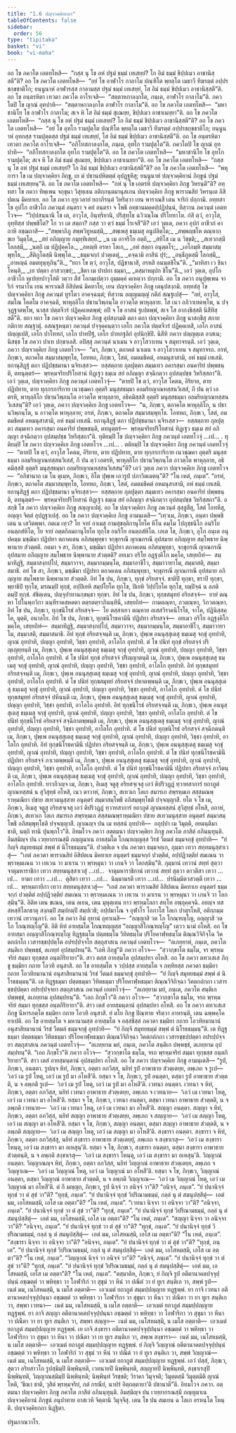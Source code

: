 ```yaml
---
title: "1.6 ปญฺจวคฺคิยกถา"
tableOfContents: false
sidebar:
  order: 56
type: "tipitaka"
basket: "vi"
book: "vi-maha"
---
```



<DynamicBreadcrumb />

<Division number="10" book="vi-maha">

<Paragraph number="53" book="vi-maha">
อถ โข ภควโต เอตทโหสิ—  “กสฺส นุ โข อหํ ปฐมํ ธมฺมํ เทเสยฺยํ? โก อิมํ ธมฺมํ ขิปฺปเมว อาชานิสฺสตี”ติ? อถ โข ภควโต เอตทโหสิ—  “อยํ โข อาฬาโร กาลาโม ปณฺฑิโต พฺยตฺโต เมธาวี ทีฆรตฺตํ อปฺปรชกฺขชาติโก; ยนฺนูนาหํ อาฬารสฺส กาลามสฺส ปฐมํ ธมฺมํ เทเสยฺยํ, โส อิมํ ธมฺมํ ขิปฺปเมว อาชานิสฺสตี”ติ. อถ โข อนฺตรหิตา เทวตา ภควโต อาโรเจสิ—  “สตฺตาหกาลงฺกโต, ภนฺเต, อาฬาโร กาลาโม”ติ. ภควโตปิ โข ญาณํ อุทปาทิ—  “สตฺตาหกาลงฺกโต อาฬาโร กาลาโม”ติ. อถ โข ภควโต เอตทโหสิ—  “มหาชานิโย โข อาฬาโร กาลาโม; สเจ หิ โส อิมํ ธมฺมํ สุเณยฺย, ขิปฺปเมว อาชาเนยฺยา”ติ.
</Paragraph>

<Paragraph number="54" book="vi-maha">
อถ โข ภควโต เอตทโหสิ—  “กสฺส นุ โข อหํ ปฐมํ ธมฺมํ เทเสยฺยํ? โก อิมํ ธมฺมํ ขิปฺปเมว อาชานิสฺสตี”ติ? อถ โข ภควโต เอตทโหสิ—  “อยํ โข อุทโก รามปุตฺโต ปณฺฑิโต พฺยตฺโต เมธาวี ทีฆรตฺตํ อปฺปรชกฺขชาติโก; ยนฺนูนาหํ อุทกสฺส รามปุตฺตสฺส ปฐมํ ธมฺมํ เทเสยฺยํ, โส อิมํ ธมฺมํ ขิปฺปเมว อาชานิสฺสตี”ติ. อถ โข อนฺตรหิตา เทวตา ภควโต อาโรเจสิ—  “อภิโทสกาลงฺกโต, ภนฺเต, อุทโก รามปุตฺโต”ติ. ภควโตปิ โข ญาณํ อุทปาทิ—  “อภิโทสกาลงฺกโต อุทโก รามปุตฺโต”ติ. อถ โข ภควโต เอตทโหสิ—  “มหาชานิโย โข อุทโก รามปุตฺโต; สเจ หิ โส อิมํ ธมฺมํ สุเณยฺย, ขิปฺปเมว อาชาเนยฺยา”ติ.
</Paragraph>

<Paragraph number="55" book="vi-maha">
อถ โข ภควโต เอตทโหสิ—  “กสฺส นุ โข อหํ ปฐมํ ธมฺมํ เทเสยฺยํ? โก อิมํ ธมฺมํ ขิปฺปเมว อาชานิสฺสตี”ติ? อถ โข ภควโต เอตทโหสิ—  “พหุการา โข เม ปญฺจวคฺคิยา ภิกฺขู, เย มํ ปธานปหิตตฺตํ อุปฏฺฐหึสุ; ยนฺนูนาหํ ปญฺจวคฺคิยานํ ภิกฺขูนํ ปฐมํ ธมฺมํ เทเสยฺยนฺ”ติ. อถ โข ภควโต เอตทโหสิ—  “กหํ นุ โข เอตรหิ ปญฺจวคฺคิยา ภิกฺขู วิหรนฺตี”ติ? อทฺทสา โข ภควา ทิพฺเพน จกฺขุนา วิสุทฺเธน อติกฺกนฺตมานุสเกน ปญฺจวคฺคิเย ภิกฺขู พาราณสิยํ วิหรนฺเต อิสิปตเน มิคทาเย. อถ โข ภควา อุรุเวลายํ ยถาภิรนฺตํ วิหริตฺวา เยน พาราณสี เตน จาริกํ ปกฺกามิ.
</Paragraph>

</Division>
<Division number="11" book="vi-maha">

<Paragraph number="56" book="vi-maha">
อทฺทสา โข อุปโก อาชีวโก ภควนฺตํ อนฺตรา จ คยํ อนฺตรา จ โพธึ อทฺธานมคฺคปฺปฏิปนฺนํ, ทิสฺวาน ภควนฺตํ เอตทโวจ—  “วิปฺปสนฺนานิ โข เต, อาวุโส, อินฺทฺริยานิ, ปริสุทฺโธ ฉวิวณฺโณ ปริโยทาโต. กํสิ ตฺวํ, อาวุโส, อุทฺทิสฺส ปพฺพชิโต? โก วา เต สตฺถา? กสฺส วา ตฺวํ ธมฺมํ โรเจสี”ติ? เอวํ วุตฺเต, ภควา อุปกํ อาชีวกํ คาถาหิ อชฺฌภาสิ—
</Paragraph>

<Paragraph number="57" type="verses" book="vi-maha">
_“สพฺพาภิภู สพฺพวิทูหมสฺมิ,_  
_สพฺเพสุ ธมฺเมสุ อนูปลิตฺโต;_  
_สพฺพญฺชโห ตณฺหากฺขเย วิมุตฺโต,_  
_สยํ อภิญฺญาย กมุทฺทิเสยฺยํ._  

</Paragraph>

<Paragraph number="58" type="verses" book="vi-maha">
_น เม อาจริโย อตฺถิ,_  
_สทิโส เม น วิชฺชติ;_  
_สเทวกสฺมึ โลกสฺมึ,_  
_นตฺถิ เม ปฏิปุคฺคโล._  

</Paragraph>

<Paragraph number="59" type="verses" book="vi-maha">
_อหญฺหิ อรหา โลเก,_  
_อหํ สตฺถา อนุตฺตโร;_  
_เอโกมฺหิ สมฺมาสมฺพุทฺโธ,_  
_สีติภูโตสฺมิ นิพฺพุโต._  

</Paragraph>

<Paragraph number="60" type="verses" book="vi-maha">
_ธมฺมจกฺกํ ปวตฺเตตุํ,_  
_คจฺฉามิ กาสินํ ปุรํ;_  
_อนฺธีภูตสฺมึ โลกสฺมึ,_  
_อาหญฺฉํ อมตทุนฺทุภินฺ”ติ._  

</Paragraph>

<Paragraph number="61" book="vi-maha">
“ยถา โข ตฺวํ, อาวุโส, ปฏิชานาสิ, อรหสิ อนนฺตชิโน”ติ.
</Paragraph>

<Paragraph number="62" type="verses" book="vi-maha">
_“มาทิสา เว ชินา โหนฺติ,_  
_เย ปตฺตา อาสวกฺขยํ;_  
_ชิตา เม ปาปกา ธมฺมา,_  
_ตสฺมาหมุปก ชิโน”ติ._  

</Paragraph>

<Paragraph number="63" book="vi-maha">
เอวํ วุตฺเต, อุปโก อาชีวโก หุเปยฺยปาวุโสติ วตฺวา สีสํ โอกมฺเปตฺวา อุมฺมคฺคํ คเหตฺวา ปกฺกามิ.
</Paragraph>

</Division>
<Division number="12" book="vi-maha">

<Paragraph number="64" book="vi-maha">
อถ โข ภควา อนุปุพฺเพน จาริกํ จรมาโน เยน พาราณสี อิสิปตนํ มิคทาโย, เยน ปญฺจวคฺคิยา ภิกฺขู เตนุปสงฺกมิ. อทฺทสํสุ โข ปญฺจวคฺคิยา ภิกฺขู ภควนฺตํ ทูรโตว อาคจฺฉนฺตํ; ทิสฺวาน อญฺญมญฺญํ กติกํ สณฺฐเปสุํ—  “อยํ, อาวุโส, สมโณ โคตโม อาคจฺฉติ, พาหุลฺลิโก ปธานวิพฺภนฺโต อาวตฺโต พาหุลฺลาย. โส เนว อภิวาเทตพฺโพ, น ปจฺจุฏฺฐาตพฺโพ, นาสฺส ปตฺตจีวรํ ปฏิคฺคเหตพฺพํ; อปิ จ โข อาสนํ ฐเปตพฺพํ, สเจ โส อากงฺขิสฺสติ นิสีทิสฺสตี”ติ. ยถา ยถา โข ภควา ปญฺจวคฺคิเย ภิกฺขู อุปสงฺกมติ ตถา ตถา ปญฺจวคฺคิยา ภิกฺขู นาสกฺขึสุ สกาย กติกาย สณฺฐาตุํ. อสณฺฐหนฺตา ภควนฺตํ ปจฺจุคฺคนฺตฺวา เอโก ภควโต ปตฺตจีวรํ ปฏิคฺคเหสิ, เอโก อาสนํ ปญฺญเปสิ, เอโก ปาโททกํ, เอโก ปาทปีฐํ, เอโก ปาทกฐลิกํ อุปนิกฺขิปิ. นิสีทิ ภควา ปญฺญตฺเต อาสเน; นิสชฺช โข ภควา ปาเท ปกฺขาเลสิ. อปิสฺสุ ภควนฺตํ นาเมน จ อาวุโสวาเทน จ สมุทาจรนฺติ.
</Paragraph>

<Paragraph number="65" book="vi-maha">
เอวํ วุตฺเต, ภควา ปญฺจวคฺคิเย ภิกฺขู เอตทโวจ—  “มา, ภิกฺขเว, ตถาคตํ นาเมน จ อาวุโสวาเทน จ สมุทาจรถ. อรหํ, ภิกฺขเว, ตถาคโต สมฺมาสมฺพุทฺโธ, โอทหถ, ภิกฺขเว, โสตํ, อมตมธิคตํ, อหมนุสาสามิ, อหํ ธมฺมํ เทเสมิ. ยถานุสิฏฺฐํ ตถา ปฏิปชฺชมานา นจิรเสฺสว—  ยสฺสตฺถาย กุลปุตฺตา สมฺมเทว อคารสฺมา อนคาริยํ ปพฺพชนฺติ, ตทนุตฺตรํ—  พฺรหฺมจริยปริโยสานํ ทิฏฺเฐว ธมฺเม สยํ อภิญฺญา สจฺฉิกตฺวา อุปสมฺปชฺช วิหริสฺสถา”ติ. เอวํ วุตฺเต, ปญฺจวคฺคิยา ภิกฺขู ภควนฺตํ เอตทโวจุํ—  “ตายปิ โข ตฺวํ, อาวุโส โคตม, อิริยาย, ตาย ปฏิปทาย, ตาย ทุกฺกรการิกาย เนวชฺฌคา อุตฺตริ มนุสฺสธมฺมา อลมริยญาณทสฺสนวิเสสํ, กึ ปน ตฺวํ เอตรหิ, พาหุลฺลิโก ปธานวิพฺภนฺโต อาวตฺโต พาหุลฺลาย, อธิคมิสฺสสิ อุตฺตริ มนุสฺสธมฺมา อลมริยญาณทสฺสนวิเสสนฺ”ติ? เอวํ วุตฺเต, ภควา ปญฺจวคฺคิเย ภิกฺขู เอตทโวจ—  “น, ภิกฺขเว, ตถาคโต พาหุลฺลิโก, น ปธานวิพฺภนฺโต, น อาวตฺโต พาหุลฺลาย; อรหํ, ภิกฺขเว, ตถาคโต สมฺมาสมฺพุทฺโธ. โอทหถ, ภิกฺขเว, โสตํ, อมตมธิคตํ อหมนุสาสามิ, อหํ ธมฺมํ เทเสมิ. ยถานุสิฏฺฐํ ตถา ปฏิปชฺชมานา นจิรเสฺสว—  ยสฺสตฺถาย กุลปุตฺตา สมฺมเทว อคารสฺมา อนคาริยํ ปพฺพชนฺติ, ตทนุตฺตรํ—  พฺรหฺมจริยปริโยสานํ ทิฏฺเฐว ธมฺเม สยํ อภิญฺญา สจฺฉิกตฺวา อุปสมฺปชฺช วิหริสฺสถา”ติ.
</Paragraph>

<Paragraph number="66" book="vi-maha">
ทุติยมฺปิ โข ปญฺจวคฺคิยา ภิกฺขู ภควนฺตํ เอตทโวจุํ …เป… . ทุติยมฺปิ โข ภควา ปญฺจวคฺคิเย ภิกฺขู เอตทโวจ …เป… . ตติยมฺปิ โข ปญฺจวคฺคิยา ภิกฺขู ภควนฺตํ เอตทโวจุํ—  “ตายปิ โข ตฺวํ, อาวุโส โคตม, อิริยาย, ตาย ปฏิปทาย, ตาย ทุกฺกรการิกาย เนวชฺฌคา อุตฺตริ มนุสฺสธมฺมา อลมริยญาณทสฺสนวิเสสํ, กึ ปน ตฺวํ เอตรหิ, พาหุลฺลิโก ปธานวิพฺภนฺโต อาวตฺโต พาหุลฺลาย, อธิคมิสฺสสิ อุตฺตริ มนุสฺสธมฺมา อลมริยญาณทสฺสนวิเสสนฺ”ติ?
</Paragraph>

<Paragraph number="67" book="vi-maha">
เอวํ วุตฺเต ภควา ปญฺจวคฺคิเย ภิกฺขู เอตทโวจ—  “อภิชานาถ เม โน ตุเมฺห, ภิกฺขเว, อิโต ปุพฺเพ เอวรูปํ ปภาวิตเมตนฺ”ติ? “โน เหตํ, ภนฺเต”. “อรหํ, ภิกฺขเว, ตถาคโต สมฺมาสมฺพุทฺโธ, โอทหถ, ภิกฺขเว, โสตํ, อมตมธิคตํ อหมนุสาสามิ, อหํ ธมฺมํ เทเสมิ. ยถานุสิฏฺฐํ ตถา ปฏิปชฺชมานา นจิรเสฺสว—  ยสฺสตฺถาย กุลปุตฺตา สมฺมเทว อคารสฺมา อนคาริยํ ปพฺพชนฺติ, ตทนุตฺตรํ—  พฺรหฺมจริยปริโยสานํ ทิฏฺเฐว ธมฺเม สยํ อภิญฺญา สจฺฉิกตฺวา อุปสมฺปชฺช วิหริสฺสถา”ติ. อสกฺขิ โข ภควา ปญฺจวคฺคิเย ภิกฺขู สญฺญาเปตุํ. อถ โข ปญฺจวคฺคิยา ภิกฺขู ภควนฺตํ สุสฺสูสึสุ, โสตํ โอทหึสุ, อญฺญา จิตฺตํ อุปฏฺฐาเปสุํ.
</Paragraph>

</Division>
<Division number="13" book="vi-maha">

<Paragraph number="68" book="vi-maha">
อถ โข ภควา ปญฺจวคฺคิเย ภิกฺขู อามนฺเตสิ—
</Paragraph>

<Paragraph number="69" book="vi-maha">
“เทฺวเม, ภิกฺขเว, อนฺตา ปพฺพชิเตน น เสวิตพฺพา. กตเม เทฺว? โย จายํ กาเมสุ กามสุขลฺลิกานุโยโค หีโน คมฺโม โปถุชฺชนิโก อนริโย อนตฺถสํหิโต, โย จายํ อตฺตกิลมถานุโยโค ทุกฺโข อนริโย อนตฺถสํหิโต. เอเต โข, ภิกฺขเว, อุโภ อนฺเต อนุปคมฺม มชฺฌิมา ปฏิปทา ตถาคเตน อภิสมฺพุทฺธา จกฺขุกรณี ญาณกรณี อุปสมาย อภิญฺญาย สมฺโพธาย นิพฺพานาย สํวตฺตติ.
</Paragraph>

<Paragraph number="70" book="vi-maha">
กตมา จ สา, ภิกฺขเว, มชฺฌิมา ปฏิปทา ตถาคเตน อภิสมฺพุทฺธา, จกฺขุกรณี ญาณกรณี อุปสมาย อภิญฺญาย สมฺโพธาย นิพฺพานาย สํวตฺตติ? อยเมว อริโย อฏฺฐงฺคิโก มคฺโค, เสยฺยถิทํ—  สมฺมาทิฏฺฐิ, สมฺมาสงฺกปฺโป, สมฺมาวาจา, สมฺมากมฺมนฺโต, สมฺมาอาชีโว, สมฺมาวายาโม, สมฺมาสติ, สมฺมาสมาธิ. อยํ โข สา, ภิกฺขเว, มชฺฌิมา ปฏิปทา ตถาคเตน อภิสมฺพุทฺธา, จกฺขุกรณี ญาณกรณี อุปสมาย อภิญฺญาย สมฺโพธาย นิพฺพานาย สํวตฺตติ.
</Paragraph>

</Division>
<Division number="14" book="vi-maha">

<Paragraph number="71" book="vi-maha">
อิทํ โข ปน, ภิกฺขเว, ทุกฺขํ อริยสจฺจํ. ชาติปิ ทุกฺขา, ชราปิ ทุกฺขา, พฺยาธิปิ ทุกฺโข, มรณมฺปิ ทุกฺขํ, อปฺปิเยหิ สมฺปโยโค ทุกฺโข, ปิเยหิ วิปฺปโยโค ทุกฺโข, ยมฺปิจฺฉํ น ลภติ ตมฺปิ ทุกฺขํ. สํขิตฺเตน, ปญฺจุปาทานกฺขนฺธา ทุกฺขา.
</Paragraph>

<Paragraph number="72" book="vi-maha">
อิทํ โข ปน, ภิกฺขเว, ทุกฺขสมุทยํ อริยสจฺจํ—  ยายํ ตณฺหา โปโนพฺภวิกา นนฺทีราคสหคตา ตตฺรตตฺราภินนฺทินี, เสยฺยถิทํ—  กามตณฺหา, ภวตณฺหา, วิภวตณฺหา.
</Paragraph>

<Paragraph number="73" book="vi-maha">
อิทํ โข ปน, ภิกฺขเว, ทุกฺขนิโรธํ อริยสจฺจํ—  โย ตสฺสาเยว ตณฺหาย อเสสวิราคนิโรโธ, จาโค, ปฏินิสฺสคฺโค, มุตฺติ, อนาลโย.
</Paragraph>

<Paragraph number="74" book="vi-maha">
อิทํ โข ปน, ภิกฺขเว, ทุกฺขนิโรธคามินี ปฏิปทา อริยสจฺจํ—  อยเมว อริโย อฏฺฐงฺคิโก มคฺโค, เสยฺยถิทํ—  สมฺมาทิฏฺฐิ, สมฺมาสงฺกปฺโป, สมฺมาวาจา, สมฺมากมฺมนฺโต, สมฺมาอาชีโว, สมฺมาวายาโม, สมฺมาสติ, สมฺมาสมาธิ.
</Paragraph>

</Division>
<Division number="15" book="vi-maha">

<Paragraph number="75" book="vi-maha">
อิทํ ทุกฺขํ อริยสจฺจนฺติ เม, ภิกฺขเว, ปุพฺเพ อนนุสฺสุเตสุ ธมฺเมสุ จกฺขุํ อุทปาทิ, ญาณํ อุทปาทิ, ปญฺญา อุทปาทิ, วิชฺชา อุทปาทิ, อาโลโก อุทปาทิ. ตํ โข ปนิทํ ทุกฺขํ อริยสจฺจํ ปริญฺเญยฺยนฺติ เม, ภิกฺขเว, ปุพฺเพ อนนุสฺสุเตสุ ธมฺเมสุ จกฺขุํ อุทปาทิ, ญาณํ อุทปาทิ, ปญฺญา อุทปาทิ, วิชฺชา อุทปาทิ, อาโลโก อุทปาทิ. ตํ โข ปนิทํ ทุกฺขํ อริยสจฺจํ ปริญฺญาตนฺติ เม, ภิกฺขเว, ปุพฺเพ อนนุสฺสุเตสุ ธมฺเมสุ จกฺขุํ อุทปาทิ, ญาณํ อุทปาทิ, ปญฺญา อุทปาทิ, วิชฺชา อุทปาทิ, อาโลโก อุทปาทิ.
</Paragraph>

<Paragraph number="76" book="vi-maha">
อิทํ ทุกฺขสมุทยํ อริยสจฺจนฺติ เม, ภิกฺขเว, ปุพฺเพ อนนุสฺสุเตสุ ธมฺเมสุ จกฺขุํ อุทปาทิ, ญาณํ อุทปาทิ, ปญฺญา อุทปาทิ, วิชฺชา อุทปาทิ, อาโลโก อุทปาทิ. ตํ โข ปนิทํ ทุกฺขสมุทยํ อริยสจฺจํ ปหาตพฺพนฺติ เม, ภิกฺขเว, ปุพฺเพ อนนุสฺสุเตสุ ธมฺเมสุ จกฺขุํ อุทปาทิ, ญาณํ อุทปาทิ, ปญฺญา อุทปาทิ, วิชฺชา อุทปาทิ, อาโลโก อุทปาทิ. ตํ โข ปนิทํ ทุกฺขสมุทยํ อริยสจฺจํ ปหีนนฺติ เม, ภิกฺขเว, ปุพฺเพ อนนุสฺสุเตสุ ธมฺเมสุ จกฺขุํ อุทปาทิ, ญาณํ อุทปาทิ, ปญฺญา อุทปาทิ, วิชฺชา อุทปาทิ, อาโลโก อุทปาทิ.
</Paragraph>

<Paragraph number="77" book="vi-maha">
อิทํ ทุกฺขนิโรธํ อริยสจฺจนฺติ เม, ภิกฺขเว, ปุพฺเพ อนนุสฺสุเตสุ ธมฺเมสุ จกฺขุํ อุทปาทิ, ญาณํ อุทปาทิ, ปญฺญา อุทปาทิ, วิชฺชา อุทปาทิ, อาโลโก อุทปาทิ. ตํ โข ปนิทํ ทุกฺขนิโรธํ อริยสจฺจํ สจฺฉิกาตพฺพนฺติ เม, ภิกฺขเว, ปุพฺเพ อนนุสฺสุเตสุ ธมฺเมสุ จกฺขุํ อุทปาทิ, ญาณํ อุทปาทิ, ปญฺญา อุทปาทิ, วิชฺชา อุทปาทิ, อาโลโก อุทปาทิ. ตํ โข ปนิทํ ทุกฺขนิโรธํ อริยสจฺจํ สจฺฉิกตนฺติ เม, ภิกฺขเว, ปุพฺเพ อนนุสฺสุเตสุ ธมฺเมสุ จกฺขุํ อุทปาทิ, ญาณํ อุทปาทิ, ปญฺญา อุทปาทิ, วิชฺชา อุทปาทิ, อาโลโก อุทปาทิ.
</Paragraph>

<Paragraph number="78" book="vi-maha">
อิทํ ทุกฺขนิโรธคามินี ปฏิปทา อริยสจฺจนฺติ เม, ภิกฺขเว, ปุพฺเพ อนนุสฺสุเตสุ ธมฺเมสุ จกฺขุํ อุทปาทิ, ญาณํ อุทปาทิ, ปญฺญา อุทปาทิ, วิชฺชา อุทปาทิ, อาโลโก อุทปาทิ. ตํ โข ปนิทํ ทุกฺขนิโรธคามินี ปฏิปทา อริยสจฺจํ ภาเวตพฺพนฺติ เม, ภิกฺขเว, ปุพฺเพ อนนุสฺสุเตสุ ธมฺเมสุ จกฺขุํ อุทปาทิ, ญาณํ อุทปาทิ, ปญฺญา อุทปาทิ, วิชฺชา อุทปาทิ, อาโลโก อุทปาทิ. ตํ โข ปนิทํ ทุกฺขนิโรธคามินี ปฏิปทา อริยสจฺจํ ภาวิตนฺติ เม, ภิกฺขเว, ปุพฺเพ อนนุสฺสุเตสุ ธมฺเมสุ จกฺขุํ อุทปาทิ, ญาณํ อุทปาทิ, ปญฺญา อุทปาทิ, วิชฺชา อุทปาทิ, อาโลโก อุทปาทิ.
</Paragraph>

</Division>
<Division number="16" book="vi-maha">

<Paragraph number="79" book="vi-maha">
ยาวกีวญฺจ เม, ภิกฺขเว, อิเมสุ จตูสุ อริยสจฺเจสุ เอวํ ติปริวฏฺฏํ ทฺวาทสาการํ ยถาภูตํ ญาณทสฺสนํ น สุวิสุทฺธํ อโหสิ, เนว ตาวาหํ, ภิกฺขเว, สเทวเก โลเก สมารเก สพฺรหฺมเก สสฺสมณพฺราหฺมณิยา ปชาย สเทวมนุสฺสาย อนุตฺตรํ สมฺมาสมฺโพธึ อภิสมฺพุทฺโธติ ปจฺจญฺญาสึ.
</Paragraph>

<Paragraph number="80" book="vi-maha">
ยโต จ โข เม, ภิกฺขเว, อิเมสุ จตูสุ อริยสจฺเจสุ เอวํ ติปริวฏฺฏํ ทฺวาทสาการํ ยถาภูตํ ญาณทสฺสนํ สุวิสุทฺธํ อโหสิ, อถาหํ, ภิกฺขเว, สเทวเก โลเก สมารเก สพฺรหฺมเก สสฺสมณพฺราหฺมณิยา ปชาย สเทวมนุสฺสาย อนุตฺตรํ สมฺมาสมฺโพธึ อภิสมฺพุทฺโธติ ปจฺจญฺญาสึ. ญาณญฺจ ปน เม ทสฺสนํ อุทปาทิ—  อกุปฺปา เม วิมุตฺติ, อยมนฺติมา ชาติ, นตฺถิ ทานิ ปุนพฺภโว”ติ. อิทมโวจ ภควา อตฺตมนา ปญฺจวคฺคิยา ภิกฺขู ภควโต ภาสิตํ อภินนฺทุนฺติ.
</Paragraph>

<Paragraph number="81" book="vi-maha">
อิมสฺมิญฺจ ปน เวยฺยากรณสฺมึ ภญฺญมาเน อายสฺมโต โกณฺฑญฺญสฺส วิรชํ วีตมลํ ธมฺมจกฺขุํ อุทปาทิ—  “ยํ กิญฺจิ สมุทยธมฺมํ สพฺพํ ตํ นิโรธธมฺมนฺ”ติ.
</Paragraph>

</Division>
<Division number="17" book="vi-maha">

<Paragraph number="82" book="vi-maha">
ปวตฺติเต จ ปน ภควตา ธมฺมจกฺเก, ภุมฺมา เทวา สทฺทมนุสฺสาเวสุํ—  “เอตํ ภควตา พาราณสิยํ อิสิปตเน มิคทาเย อนุตฺตรํ ธมฺมจกฺกํ ปวตฺติตํ, อปฺปฏิวตฺติยํ สมเณน วา พฺราหฺมเณน วา เทเวน วา มาเรน วา พฺรหฺมุนา วา เกนจิ วา โลกสฺมินฺ”ติ. ภุมฺมานํ เทวานํ สทฺทํ สุตฺวา จาตุมหาราชิกา เทวา สทฺทมนุสฺสาเวสุํ …เป…  จาตุมหาราชิกานํ เทวานํ สทฺทํ สุตฺวา ตาวตึสา เทวา …เป…  ยามา เทวา …เป…  ตุสิตา เทวา …เป…  นิมฺมานรตี เทวา …เป…  ปรนิมฺมิตวสวตฺตี เทวา …เป…  พฺรหฺมกายิกา เทวา สทฺทมนุสฺสาเวสุํ—  “เอตํ ภควตา พาราณสิยํ อิสิปตเน มิคทาเย อนุตฺตรํ ธมฺมจกฺกํ ปวตฺติตํ อปฺปฏิวตฺติยํ สมเณน วา พฺราหฺมเณน วา เทเวน วา มาเรน วา พฺรหฺมุนา วา เกนจิ วา โลกสฺมินฺ”ติ.
</Paragraph>

<Paragraph number="83" book="vi-maha">
อิติห เตน ขเณน, เตน ลเยน, เตน มุหุตฺเตน ยาว พฺรหฺมโลกา สทฺโท อพฺภุคฺคจฺฉิ. อยญฺจ ทสสหสฺสิโลกธาตุ สงฺกมฺปิ สมฺปกมฺปิ สมฺปเวธิ; อปฺปมาโณ จ อุฬาโร โอภาโส โลเก ปาตุรโหสิ, อติกฺกมฺม เทวานํ เทวานุภาวํ.
</Paragraph>

<Paragraph number="84" book="vi-maha">
อถ โข ภควา อิมํ อุทานํ อุทาเนสิ—  “อญฺญาสิ วต โภ โกณฺฑญฺโญ, อญฺญาสิ วต โภ โกณฺฑญฺโญ”ติ. อิติ หิทํ อายสฺมโต โกณฺฑญฺญสฺส “อญฺญาสิโกณฺฑญฺโญ” เตฺวว นามํ อโหสิ.
</Paragraph>

</Division>
<Division number="18" book="vi-maha">

<Paragraph number="85" book="vi-maha">
อถ โข อายสฺมา อญฺญาสิโกณฺฑญฺโญ ทิฏฺฐธมฺโม ปตฺตธมฺโม วิทิตธมฺโม ปริโยคาฬฺหธมฺโม ติณฺณวิจิกิจฺโฉ วิคตกถํกโถ เวสารชฺชปฺปตฺโต อปรปฺปจฺจโย สตฺถุสาสเน ภควนฺตํ เอตทโวจ—  “ลเภยฺยาหํ, ภนฺเต, ภควโต สนฺติเก ปพฺพชฺชํ, ลเภยฺยํ อุปสมฺปทนฺ”ติ. “เอหิ ภิกฺขู”ติ ภควา อโวจ—  “สฺวากฺขาโต ธมฺโม, จร พฺรหฺมจริยํ สมฺมา ทุกฺขสฺส อนฺตกิริยายา”ติ. สาว ตสฺส อายสฺมโต อุปสมฺปทา อโหสิ.
</Paragraph>

</Division>
<Division number="19" book="vi-maha">

<Paragraph number="86" book="vi-maha">
อถ โข ภควา ตทวเสเส ภิกฺขู ธมฺมิยา กถาย โอวทิ อนุสาสิ. อถ โข อายสฺมโต จ วปฺปสฺส อายสฺมโต จ ภทฺทิยสฺส ภควตา ธมฺมิยา กถาย โอวทิยมานานํ อนุสาสิยมานานํ วิรชํ วีตมลํ ธมฺมจกฺขุํ อุทปาทิ—  “ยํ กิญฺจิ สมุทยธมฺมํ สพฺพํ ตํ นิโรธธมฺมนฺ”ติ. เต ทิฏฺฐธมฺมา ปตฺตธมฺมา วิทิตธมฺมา ปริโยคาฬฺหธมฺมา ติณฺณวิจิกิจฺฉา วิคตกถํกถา เวสารชฺชปฺปตฺตา อปรปฺปจฺจยา สตฺถุสาสเน ภควนฺตํ เอตทโวจุํ—  “ลเภยฺยาม มยํ, ภนฺเต, ภควโต สนฺติเก ปพฺพชฺชํ, ลเภยฺยาม อุปสมฺปทนฺ”ติ. “เอถ ภิกฺขโว”ติ ภควา อโวจ—  “สฺวากฺขาโต ธมฺโม, จรถ พฺรหฺมจริยํ สมฺมา ทุกฺขสฺส อนฺตกิริยายา”ติ. สาว เตสํ อายสฺมนฺตานํ อุปสมฺปทา อโหสิ.
</Paragraph>

<Paragraph number="87" book="vi-maha">
อถ โข ภควา ตทวเสเส ภิกฺขู นีหารภตฺโต ธมฺมิยา กถาย โอวทิ อนุสาสิ. ยํ ตโย ภิกฺขู ปิณฺฑาย จริตฺวา อาหรนฺติ, เตน ฉพฺพคฺโค ยาเปติ. อถ โข อายสฺมโต จ มหานามสฺส อายสฺมโต จ อสฺสชิสฺส ภควตา ธมฺมิยา กถาย โอวทิยมานานํ อนุสาสิยมานานํ วิรชํ วีตมลํ ธมฺมจกฺขุํ อุทปาทิ—  “ยํ กิญฺจิ สมุทยธมฺมํ สพฺพํ ตํ นิโรธธมฺมนฺ”ติ. เต ทิฏฺฐธมฺมา ปตฺตธมฺมา วิทิตธมฺมา ปริโยคาฬฺหธมฺมา ติณฺณวิจิกิจฺฉา วิคตกถํกถา เวสารชฺชปฺปตฺตา อปรปฺปจฺจยา สตฺถุสาสเน ภควนฺตํ เอตทโวจุํ—  “ลเภยฺยาม มยํ, ภนฺเต, ภควโต สนฺติเก ปพฺพชฺชํ, ลเภยฺยาม อุปสมฺปทนฺ”ติ. “เอถ ภิกฺขโว”ติ ภควา อโวจ—  “สฺวากฺขาโต ธมฺโม, จรถ พฺรหฺมจริยํ สมฺมา ทุกฺขสฺส อนฺตกิริยายา”ติ. สาว เตสํ อายสฺมนฺตานํ อุปสมฺปทา อโหสิ.
</Paragraph>

</Division>
<Division number="20" book="vi-maha">

<Paragraph number="88" book="vi-maha">
อถ โข ภควา ปญฺจวคฺคิเย ภิกฺขู อามนฺเตสิ—
</Paragraph>

<Paragraph number="89" book="vi-maha">
“รูปํ, ภิกฺขเว, อนตฺตา. รูปญฺจ หิทํ, ภิกฺขเว, อตฺตา อภวิสฺส, นยิทํ รูปํ อาพาธาย สํวตฺเตยฺย, ลพฺเภถ จ รูเป—  ‘เอวํ เม รูปํ โหตุ, เอวํ เม รูปํ มา อโหสี’ติ. ยสฺมา จ โข, ภิกฺขเว, รูปํ อนตฺตา, ตสฺมา รูปํ อาพาธาย สํวตฺตติ, น จ ลพฺภติ รูเป—  ‘เอวํ เม รูปํ โหตุ, เอวํ เม รูปํ มา อโหสี’ติ.
</Paragraph>

<Paragraph number="90" book="vi-maha">
เวทนา อนตฺตา. เวทนา จ หิทํ, ภิกฺขเว, อตฺตา อภวิสฺส, นยิทํ เวทนา อาพาธาย สํวตฺเตยฺย, ลพฺเภถ จ เวทนาย—  ‘เอวํ เม เวทนา โหตุ, เอวํ เม เวทนา มา อโหสี’ติ. ยสฺมา จ โข, ภิกฺขเว, เวทนา อนตฺตา, ตสฺมา เวทนา อาพาธาย สํวตฺตติ, น จ ลพฺภติ เวทนาย—  ‘เอวํ เม เวทนา โหตุ, เอวํ เม เวทนา มา อโหสี’ติ.
</Paragraph>

<Paragraph number="91" book="vi-maha">
สญฺญา อนตฺตา. สญฺญา จ หิทํ, ภิกฺขเว, อตฺตา อภวิสฺส, นยิทํ สญฺญา อาพาธาย สํวตฺเตยฺย, ลพฺเภถ จ สญฺญาย—  ‘เอวํ เม สญฺญา โหตุ, เอวํ เม สญฺญา มา อโหสี’ติ. ยสฺมา จ โข, ภิกฺขเว, สญฺญา อนตฺตา, ตสฺมา สญฺญา อาพาธาย สํวตฺตติ, น จ ลพฺภติ สญฺญาย—  ‘เอวํ เม สญฺญา โหตุ, เอวํ เม สญฺญา มา อโหสี’ติ.
</Paragraph>

<Paragraph number="92" book="vi-maha">
สงฺขารา อนตฺตา. สงฺขารา จ หิทํ, ภิกฺขเว, อตฺตา อภวิสฺสํสุ, นยิทํ สงฺขารา อาพาธาย สํวตฺเตยฺยุํ, ลพฺเภถ จ สงฺขาเรสุ—  ‘เอวํ เม สงฺขารา โหนฺตุ, เอวํ เม สงฺขารา มา อเหสุนฺ’ติ. ยสฺมา จ โข, ภิกฺขเว, สงฺขารา อนตฺตา, ตสฺมา สงฺขารา อาพาธาย สํวตฺตนฺติ, น จ ลพฺภติ สงฺขาเรสุ—  ‘เอวํ เม สงฺขารา โหนฺตุ, เอวํ เม สงฺขารา มา อเหสุนฺ’ติ.
</Paragraph>

<Paragraph number="93" book="vi-maha">
วิญฺญาณํ อนตฺตา. วิญฺญาณญฺจ หิทํ, ภิกฺขเว, อตฺตา อภวิสฺส, นยิทํ วิญฺญาณํ อาพาธาย สํวตฺเตยฺย, ลพฺเภถ จ วิญฺญาเณ—  ‘เอวํ เม วิญฺญาณํ โหตุ, เอวํ เม วิญฺญาณํ มา อโหสี’ติ. ยสฺมา จ โข, ภิกฺขเว, วิญฺญาณํ อนตฺตา, ตสฺมา วิญฺญาณํ อาพาธาย สํวตฺตติ, น จ ลพฺภติ วิญฺญาเณ—  ‘เอวํ เม วิญฺญาณํ โหตุ, เอวํ เม วิญฺญาณํ มา อโหสี’ติ.
</Paragraph>

</Division>
<Division number="21" book="vi-maha">

<Paragraph number="94" book="vi-maha">
ตํ กึ มญฺญถ, ภิกฺขเว, รูปํ นิจฺจํ วา อนิจฺจํ วา”ติ? “อนิจฺจํ, ภนฺเต”. “ยํ ปนานิจฺจํ ทุกฺขํ วา ตํ สุขํ วา”ติ? “ทุกฺขํ, ภนฺเต”. “ยํ ปนานิจฺจํ ทุกฺขํ วิปริณามธมฺมํ, กลฺลํ นุ ตํ สมนุปสฺสิตุํ—  เอตํ มม, เอโสหมสฺมิ, เอโส เม อตฺตา”ติ? “โน เหตํ, ภนฺเต”.
</Paragraph>

<Paragraph number="95" book="vi-maha">
“เวทนา นิจฺจา วา อนิจฺจา วา”ติ? “อนิจฺจา, ภนฺเต”. “ยํ ปนานิจฺจํ ทุกฺขํ วา ตํ สุขํ วา”ติ? “ทุกฺขํ, ภนฺเต”. “ยํ ปนานิจฺจํ ทุกฺขํ วิปริณามธมฺมํ, กลฺลํ นุ ตํ สมนุปสฺสิตุํ—  เอตํ มม, เอโสหมสฺมิ, เอโส เม อตฺตา”ติ? “โน เหตํ, ภนฺเต”.
</Paragraph>

<Paragraph number="96" book="vi-maha">
“สญฺญา นิจฺจา วา อนิจฺจา วา”ติ? “อนิจฺจา, ภนฺเต”. “ยํ ปนานิจฺจํ ทุกฺขํ วา ตํ สุขํ วา”ติ? “ทุกฺขํ, ภนฺเต”. “ยํ ปนานิจฺจํ ทุกฺขํ วิปริณามธมฺมํ, กลฺลํ นุ ตํ สมนุปสฺสิตุํ—  เอตํ มม, เอโสหมสฺมิ, เอโส เม อตฺตา”ติ? “โน เหตํ, ภนฺเต”.
</Paragraph>

<Paragraph number="97" book="vi-maha">
“สงฺขารา นิจฺจา วา อนิจฺจา วา”ติ? “อนิจฺจา, ภนฺเต”. “ยํ ปนานิจฺจํ ทุกฺขํ วา ตํ สุขํ วา”ติ? “ทุกฺขํ, ภนฺเต”. “ยํ ปนานิจฺจํ ทุกฺขํ วิปริณามธมฺมํ, กลฺลํ นุ ตํ สมนุปสฺสิตุํ—  เอตํ มม, เอโสหมสฺมิ, เอโส เม อตฺตา”ติ? “โน เหตํ, ภนฺเต”.
</Paragraph>

<Paragraph number="98" book="vi-maha">
“วิญฺญาณํ นิจฺจํ วา อนิจฺจํ วา”ติ? “อนิจฺจํ, ภนฺเต”. “ยํ ปนานิจฺจํ ทุกฺขํ วา ตํ สุขํ วา”ติ? “ทุกฺขํ, ภนฺเต”. “ยํ ปนานิจฺจํ ทุกฺขํ วิปริณามธมฺมํ, กลฺลํ นุ ตํ สมนุปสฺสิตุํ—  เอตํ มม, เอโสหมสฺมิ, เอโส เม อตฺตา”ติ? “โน เหตํ, ภนฺเต”.
</Paragraph>

</Division>
<Division number="22" book="vi-maha">

<Paragraph number="99" book="vi-maha">
“ตสฺมาติห, ภิกฺขเว, ยํ กิญฺจิ รูปํ อตีตานาคตปจฺจุปฺปนฺนํ อชฺฌตฺตํ วา พหิทฺธา วา โอฬาริกํ วา สุขุมํ วา หีนํ วา ปณีตํ วา ยํ ทูเร สนฺติเก วา, สพฺพํ รูปํ—  เนตํ มม, เนโสหมสฺมิ, น เมโส อตฺตาติ—  เอวเมตํ ยถาภูตํ สมฺมปฺปญฺญาย ทฏฺฐพฺพํ.
</Paragraph>

<Paragraph number="100" book="vi-maha">
ยา กาจิ เวทนา อตีตานาคตปจฺจุปฺปนฺนา อชฺฌตฺตํ วา พหิทฺธา วา โอฬาริกา วา สุขุมา วา หีนา วา ปณีตา วา ยา ทูเร สนฺติเก วา, สพฺพา เวทนา—  เนตํ มม, เนโสหมสฺมิ, น เมโส อตฺตาติ—  เอวเมตํ ยถาภูตํ สมฺมปฺปญฺญาย ทฏฺฐพฺพํ.
</Paragraph>

<Paragraph number="101" book="vi-maha">
ยา กาจิ สญฺญา อตีตานาคตปจฺจุปฺปนฺนา อชฺฌตฺตํ วา พหิทฺธา วา โอฬาริกา วา สุขุมา วา หีนา วา ปณีตา วา ยา ทูเร สนฺติเก วา, สพฺพา สญฺญา—  เนตํ มม, เนโสหมสฺมิ, น เมโส อตฺตาติ—  เอวเมตํ ยถาภูตํ สมฺมปฺปญฺญาย ทฏฺฐพฺพํ.
</Paragraph>

<Paragraph number="102" book="vi-maha">
เย เกจิ สงฺขารา อตีตานาคตปจฺจุปฺปนฺนา อชฺฌตฺตํ วา พหิทฺธา วา โอฬาริกา วา สุขุมา วา หีนา วา ปณีตา วา เย ทูเร สนฺติเก วา, สพฺเพ สงฺขารา—  เนตํ มม, เนโสหมสฺมิ, น เมโส อตฺตาติ—  เอวเมตํ ยถาภูตํ สมฺมปฺปญฺญาย ทฏฺฐพฺพํ.
</Paragraph>

<Paragraph number="103" book="vi-maha">
ยํ กิญฺจิ วิญฺญาณํ อตีตานาคตปจฺจุปฺปนฺนํ อชฺฌตฺตํ วา พหิทฺธา วา โอฬาริกํ วา สุขุมํ วา หีนํ วา ปณีตํ วา ยํ ทูเร สนฺติเก วา, สพฺพํ วิญฺญาณํ—  เนตํ มม, เนโสหมสฺมิ, น เมโส อตฺตาติ—  เอวเมตํ ยถาภูตํ สมฺมปฺปญฺญาย ทฏฺฐพฺพํ.
</Paragraph>

</Division>
<Division number="23" book="vi-maha">

<Paragraph number="104" book="vi-maha">
เอวํ ปสฺสํ, ภิกฺขเว, สุตวา อริยสาวโก รูปสฺมิมฺปิ นิพฺพินฺทติ, เวทนายปิ นิพฺพินฺทติ, สญฺญายปิ นิพฺพินฺทติ, สงฺขาเรสุปิ นิพฺพินฺทติ, วิญฺญาณสฺมิมฺปิ นิพฺพินฺทติ; นิพฺพินฺทํ วิรชฺชติ; วิราคา วิมุจฺจติ; วิมุตฺตสฺมึ วิมุตฺตมิติ ญาณํ โหติ, ‘ขีณา ชาติ, วุสิตํ พฺรหฺมจริยํ, กตํ กรณียํ, นาปรํ อิตฺถตฺตายา’ติ ปชานาตี”ติ.
</Paragraph>

</Division>
<Division number="24" book="vi-maha">

<Paragraph number="105" book="vi-maha">
อิทมโวจ ภควา. อตฺตมนา ปญฺจวคฺคิยา ภิกฺขู ภควโต ภาสิตํ อภินนฺทุนฺติ. อิมสฺมิญฺจ ปน เวยฺยากรณสฺมึ ภญฺญมาเน ปญฺจวคฺคิยานํ ภิกฺขูนํ อนุปาทาย อาสเวหิ จิตฺตานิ วิมุจฺจึสุ. เตน โข ปน สมเยน ฉ โลเก อรหนฺโต โหนฺติ.

</Paragraph>
</Division>

<Paragraph number="106" type="center" book="vi-maha">
ปญฺจวคฺคิยกถา นิฏฺฐิตา.

  
ปฐมภาณวาโร.
</Paragraph>